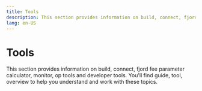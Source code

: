 ```yaml
---
title: Tools
description: This section provides information on build, connect, fjord fee parameter calculator, monitor, op tools and developer tools. You'll find guide, tool,...
lang: en-US
---
```



# Tools

This section provides information on build, connect, fjord fee parameter calculator, monitor, op tools and developer tools. You'll find guide, tool, overview to help you understand and work with these topics.

<Cards>
  <Card title="Build" href="/builders/tools/build" />
  <Card title="Connect" href="/builders/tools/connect" />
  <Card title="Fjord fee parameter calculator" href="/builders/tools/fee-calculator" />
  <Card title="Monitor" href="/builders/tools/monitor" />
  <Card title="Op tools" href="/builders/tools/op-tools" />
  <Card title="Developer tools" href="/builders/tools/overview" />
</Cards>
